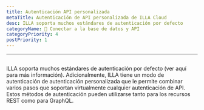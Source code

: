 ```yaml
---
title: Autenticación API personalizada
metaTitle: Autenticación de API personalizada de ILLA Cloud
desc: ILLA soporta muchos estándares de autenticación por defecto
categoryName: 📲 Conectar a la base de datos y API
categoryPriority: 4
postPriority: 1
---
```


* * *

## <h2 hidden>Autenticación API personalizada</h2>

ILLA soporta muchos estándares de autenticación por defecto (ver aquí para más información). 
Adicionalmente, ILLA tiene un modo de autenticación de autenticación personalizada que le permite combinar varios pasos que soportan virtualmente cualquier autenticación de API. 
Estos métodos de autenticación pueden utilizarse tanto para los recursos REST como para GraphQL.
